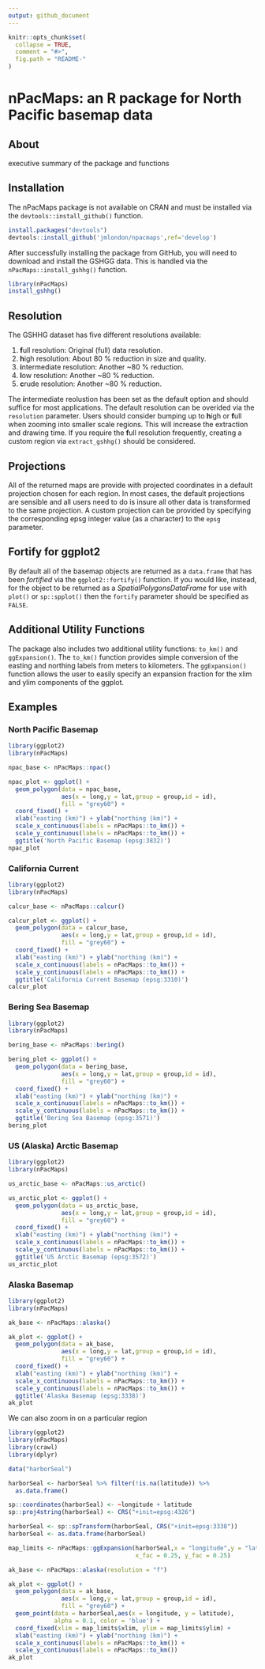```yaml
---
output: github_document
---
```


<!-- README.md is generated from README.Rmd. Please edit that file -->

```r
knitr::opts_chunk$set(
  collapse = TRUE,
  comment = "#>",
  fig.path = "README-"
)
```

# nPacMaps: an R package for North Pacific basemap data

## About

executive summary of the package and functions

## Installation

The nPacMaps package is not available on CRAN and must be installed via the
`devtools::install_github()` function.

```r
install.packages("devtools")
devtools::install_github('jmlondon/npacmaps',ref='develop')
```

After successfully installing the package from GitHub, you will need to download
and install the GSHGG data. This is handled via the `nPacMaps::install_gshhg()`
function.

```r
library(nPacMaps)
install_gshhg()
```

## Resolution

The GSHHG dataset has five different resolutions available:

1. **f**ull resolution: Original (full) data resolution.
2. **h**igh resolution: About 80 % reduction in size and quality.
3. **i**ntermediate resolution: Another ~80 % reduction.
4. **l**ow resolution: Another ~80 % reduction.
5. **c**rude resolution: Another ~80 % reduction.

The **i**ntermediate reolustion has been set as the default option and should
suffice for most applications. The default resolution can be overided via the
`resolution` parameter. Users should consider bumping up to **h**igh or
**f**ull when zooming into smaller scale regions. This will increase the 
extraction and drawing time. If you require the **f**ull resolution frequently, 
creating a custom region via `extract_gshhg()` should be considered.

## Projections

All of the returned maps are provide with projected coordinates in a default
projection chosen for each region. In most cases, the default projections
are sensible and all users need to do is insure all other data is transformed
to the same projection. A custom projection can be provided by specifying the 
corresponding epsg integer value (as a character) to the `epsg` parameter.

## Fortify for ggplot2

By default all of the basemap objects are returned as a `data.frame` that has
been _fortified_ via the `ggplot2::fortify()` function. If you would like, instead,
for the object to be returned as a _SpatialPolygonsDataFrame_ for use with `plot()`
or `sp::spplot()` then the `fortify` parameter should be specified as `FALSE`.

## Additional Utility Functions

The package also includes two additional utility functions: `to_km()` and 
`ggExpansion()`. The `to_km()` function provides simple conversion of the
easting and northing labels from meters to kilometers. The `ggExpansion()`
function allows the user to easily specify an expansion fraction for the xlim and
ylim components of the ggplot.

## Examples

### North Pacific Basemap

```r
library(ggplot2)
library(nPacMaps)

npac_base <- nPacMaps::npac()

npac_plot <- ggplot() + 
  geom_polygon(data = npac_base,
               aes(x = long,y = lat,group = group,id = id),
               fill = "grey60") +
  coord_fixed() +
  xlab("easting (km)") + ylab("northing (km)") +
  scale_x_continuous(labels = nPacMaps::to_km()) +
  scale_y_continuous(labels = nPacMaps::to_km()) +
  ggtitle('North Pacific Basemap (epsg:3832)')
npac_plot
```

### California Current

```r
library(ggplot2)
library(nPacMaps)

calcur_base <- nPacMaps::calcur()

calcur_plot <- ggplot() + 
  geom_polygon(data = calcur_base,
               aes(x = long,y = lat,group = group,id = id),
               fill = "grey60") +
  coord_fixed() +
  xlab("easting (km)") + ylab("northing (km)") +
  scale_x_continuous(labels = nPacMaps::to_km()) +
  scale_y_continuous(labels = nPacMaps::to_km()) +
  ggtitle('California Current Basemap (epsg:3310)')
calcur_plot
```

### Bering Sea Basemap

```r
library(ggplot2)
library(nPacMaps)

bering_base <- nPacMaps::bering()

bering_plot <- ggplot() + 
  geom_polygon(data = bering_base,
               aes(x = long,y = lat,group = group,id = id),
               fill = "grey60") +
  coord_fixed() +
  xlab("easting (km)") + ylab("northing (km)") +
  scale_x_continuous(labels = nPacMaps::to_km()) +
  scale_y_continuous(labels = nPacMaps::to_km()) +
  ggtitle('Bering Sea Basemap (epsg:3571)')
bering_plot
```

### US (Alaska) Arctic Basemap

```r
library(ggplot2)
library(nPacMaps)

us_arctic_base <- nPacMaps::us_arctic()

us_arctic_plot <- ggplot() + 
  geom_polygon(data = us_arctic_base,
               aes(x = long,y = lat,group = group,id = id),
               fill = "grey60") +
  coord_fixed() +
  xlab("easting (km)") + ylab("northing (km)") +
  scale_x_continuous(labels = nPacMaps::to_km()) +
  scale_y_continuous(labels = nPacMaps::to_km()) +
  ggtitle('US Arctic Basemap (epsg:3572)')
us_arctic_plot
```

### Alaska Basemap

```r
library(ggplot2)
library(nPacMaps)

ak_base <- nPacMaps::alaska()

ak_plot <- ggplot() + 
  geom_polygon(data = ak_base,
               aes(x = long,y = lat,group = group,id = id),
               fill = "grey60") +
  coord_fixed() +
  xlab("easting (km)") + ylab("northing (km)") +
  scale_x_continuous(labels = nPacMaps::to_km()) +
  scale_y_continuous(labels = nPacMaps::to_km()) +
  ggtitle('Alaska Basemap (epsg:3338)')
ak_plot
```

We can also zoom in on a particular region

```r
library(ggplot2)
library(nPacMaps)
library(crawl)
library(dplyr)

data("harborSeal")

harborSeal <- harborSeal %>% filter(!is.na(latitude)) %>% 
  as.data.frame()

sp::coordinates(harborSeal) <- ~longitude + latitude
sp::proj4string(harborSeal) <- CRS("+init=epsg:4326")

harborSeal <- sp::spTransform(harborSeal, CRS("+init=epsg:3338"))
harborSeal <- as.data.frame(harborSeal)

map_limits <- nPacMaps::ggExpansion(harborSeal,x = "longitude",y = "latitude",
                                    x_fac = 0.25, y_fac = 0.25)

ak_base <- nPacMaps::alaska(resolution = "f")

ak_plot <- ggplot() + 
  geom_polygon(data = ak_base,
               aes(x = long,y = lat,group = group,id = id),
               fill = "grey60") +
  geom_point(data = harborSeal,aes(x = longitude, y = latitude), 
             alpha = 0.1, color = 'blue') +
  coord_fixed(xlim = map_limits$xlim, ylim = map_limits$ylim) +
  xlab("easting (km)") + ylab("northing (km)") +
  scale_x_continuous(labels = nPacMaps::to_km()) +
  scale_y_continuous(labels = nPacMaps::to_km())
ak_plot
```

